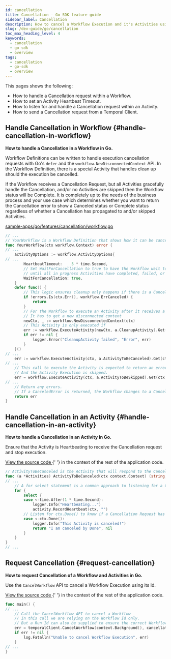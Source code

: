 ```yaml
---
id: cancellation
title: Cancellation - Go SDK feature guide
sidebar_label: Cancellation
description: How to cancel a Workflow Execution and it's Activities using the Go SDK.
slug: /dev-guide/go/cancellation
toc_max_heading_level: 4
keywords:
  - cancellation
  - go sdk
  - overview
tags:
  - cancellation
  - go-sdk
  - overview
---
```


This pages shows the following:

- How to handle a Cancellation request within a Workflow.
- How to set an Activity Heartbeat Timeout.
- How to listen for and handle a Cancellation request within an Activity.
- How to send a Cancellation request from a Temporal Client.

## Handle Cancellation in Workflow {#handle-cancellation-in-workflow}

**How to handle a Cancellation in a Workflow in Go.**

Workflow Definitions can be written to handle execution cancellation requests with Go's `defer` and the `workflow.NewDisconnectedContext` API.
In the Workflow Definition, there is a special Activity that handles clean up should the execution be cancelled.

If the Workflow receives a Cancellation Request, but all Activities gracefully handle the Cancellation, and/or no Activities are skipped then the Workflow status will be Complete.
It is completely up to the needs of the business process and your use case which determines whether you want to return the Cancellation error to show a Canceled status or Complete status regardless of whether a Cancellation has propagated to and/or skipped Activities.

<!--SNIPSTART go-features-cancellation-workflow {"selectedLines": ["14-15", "18", "20-38", "41", "43-45", "47-50"]}-->

[sample-apps/go/features/cancellation/workflow.go](https://github.com/temporalio/documentation/blob/main/sample-apps/go/features/cancellation/workflow.go)

```go
// ...
// YourWorkflow is a Workflow Definition that shows how it can be canceled.
func YourWorkflow(ctx workflow.Context) error {
// ...
	activityOptions := workflow.ActivityOptions{
// ...
		HeartbeatTimeout:    5 * time.Second,
		// Set WaitForCancellation to true to have the Workflow wait to return
		// until all in progress Activities have completed, failed, or accepted the Cancellation.
		WaitForCancellation: true,
	}
	defer func() {
		// This logic ensures cleanup only happens if there is a Cancelation error
		if !errors.Is(ctx.Err(), workflow.ErrCanceled) {
			return
		}
		// For the Workflow to execute an Activity after it receives a Cancellation Request
		// It has to get a new disconnected context
		newCtx, _ := workflow.NewDisconnectedContext(ctx)
		// This Activity is only executed if
		err := workflow.ExecuteActivity(newCtx, a.CleanupActivity).Get(ctx, nil)
		if err != nil {
			logger.Error("CleanupActivity failed", "Error", err)
		}
	}()
// ...
	err := workflow.ExecuteActivity(ctx, a.ActivityToBeCanceled).Get(ctx, &result)
// ...
	// This call to execute the Activity is expected to return an error "canceled".
	// And the Activity Execution is skipped.
	err = workflow.ExecuteActivity(ctx, a.ActivityToBeSkipped).Get(ctx, nil)
// ...
	// Return any errors.
	// If a CanceledError is returned, the Workflow changes to a Canceled state.
	return err
}
```

<!--SNIPEND-->

## Handle Cancellation in an Activity {#handle-cancellation-in-an-activity}

**How to handle a Cancellation in an Activity in Go.**

Ensure that the Activity is Heartbeating to receive the Cancellation request and stop execution.

<div className="copycode-notice-container">
  <a href="https://github.com/temporalio/documentation/blob/main/sample-apps/go/features/cancellation/activity.go">
    View the source code
  </a>{' '}
  in the context of the rest of the application code.
</div>

```go
// ActivityToBeCanceled is the Activity that will respond to the Cancellation Request
func (a *Activities) ActivityToBeCanceled(ctx context.Context) (string, error) {
// ...
	// A for select statement is a common approach to listening for a Cancellation is an Activity
	for {
		select {
		case <-time.After(1 * time.Second):
			logger.Info("Heartbeating...")
			activity.RecordHeartbeat(ctx, "")
		// Listen for ctx.Done() to know if a Cancellation Request has propagated to the Activity.
		case <-ctx.Done():
			logger.Info("This Activity is canceled!")
			return "I am canceled by Done", nil
		}
	}
}
// ...
```

## Request Cancellation {#request-cancellation}

**How to request Cancellation of a Workflow and Activities in Go.**

Use the `CancelWorkflow` API to cancel a Workflow Execution using its Id.

<div className="copycode-notice-container">
  <a href="https://github.com/temporalio/documentation/blob/main/sample-apps/go/features/cancellation/cancel/main.go">
    View the source code
  </a>{' '}
  in the context of the rest of the application code.
</div>

```go
func main() {
// ...
	// Call the CancelWorkflow API to cancel a Workflow
	// In this call we are relying on the Workflow Id only.
	// But a Run Id can also be supplied to ensure the correct Workflow is Canceled.
	err = temporalClient.CancelWorkflow(context.Background(), cancellation.WorkflowId, "")
	if err != nil {
		log.Fatalln("Unable to cancel Workflow Execution", err)
	}
// ...
}
```
